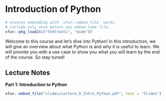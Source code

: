# Introduction of Python

```r
# ensures embedding with `xfun::embed_file` works.
# include only once before you embed some file.
xfun::pkg_load2(c("htmltools", "mime"))
```


Welcome to this course and let's dive into Python!
In this introduction, we will give an overview about what Python is and why it is useful to learn.
We will provide you with a use case to show you what you will learn by the end of the course. So stay tuned!


## Lecture Notes

::: slide-deck
**Part 1: Introduction to Python**

::: slides

```r
xfun::embed_file("slides/Lecture_0_Intro_Python.pdf", text = "Slides")
```
:::
:::
